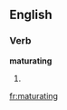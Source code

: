 ==English==

===Verb===
'''maturating'''

# {{third-person singular of|[[maturate]]}}

[[fr:maturating]]